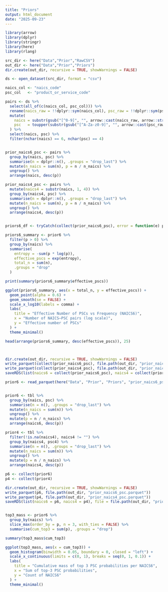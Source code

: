 ```yaml
---
title: "Priors"
output: html_document
date: "2025-09-23"
---
```


```r

library(arrow)
library(dplyr)
library(stringr)
library(here)
library(rlang)

src_dir <- here("Data","Prior","RawCSV")
out_dir <- here("Data","Prior","Priors")
dir.create(out_dir, recursive = TRUE, showWarnings = FALSE)

ds <- open_dataset(src_dir, format = "csv")

naics_col <- "naics_code"
psc_col   <- "product_or_service_code"

pairs <- ds %>%
  select(all_of(c(naics_col, psc_col))) %>%
  rename(naics_raw = !!dplyr::sym(naics_col), psc_raw = !!dplyr::sym(psc_col)) %>%
  mutate(
    naics = substr(gsub("[^0-9]", "", arrow::cast(naics_raw, arrow::string())), 1, 6),
    psc   = toupper(substr(gsub("[^A-Za-z0-9]", "", arrow::cast(psc_raw, arrow::string())), 1, 4))
  ) %>%
  select(naics, psc) %>%
  filter(nchar(naics) == 6, nchar(psc) == 4)


prior_naics6_psc <- pairs %>%
  group_by(naics, psc) %>%
  summarise(n = dplyr::n(), .groups = "drop_last") %>%
  mutate(n_naics = sum(n), p = n / n_naics) %>%
  ungroup() %>%
  arrange(naics, desc(p))

prior_naics4_psc <- pairs %>%
  mutate(naics4 = substr(naics, 1, 4)) %>%
  group_by(naics4, psc) %>%
  summarise(n = dplyr::n(), .groups = "drop_last") %>%
  mutate(n_naics = sum(n), p = n / n_naics) %>%
  ungroup() %>%
  arrange(naics4, desc(p))


priors6_df <- tryCatch(collect(prior_naics6_psc), error = function(e) prior_naics6_psc)

priors6_summary <- prior6 %>%
  filter(p > 0) %>%
  group_by(naics) %>%
  summarise(
    entropy = -sum(p * log(p)),
    effective_pscs = exp(entropy),
    total_n = sum(n),
    .groups = "drop"
  )

print(summary(priors6_summary$effective_pscs))

ggplot(priors6_summary, aes(x = total_n, y = effective_pscs)) +
  geom_point(alpha = 0.6) +
  geom_smooth(se = FALSE) +
  scale_x_log10(labels = comma) +
  labs(
    title = "Effective Number of PSCs vs Frequency (NAICS6)",
    x = "Number of NAICS–PSC pairs (log scale)",
    y = "Effective number of PSCs"
  ) +
  theme_minimal()

head(arrange(priors6_summary, desc(effective_pscs)), 25)



dir.create(out_dir, recursive = TRUE, showWarnings = FALSE)
write_parquet(collect(prior_naics6_psc), file.path(out_dir, "prior_naics6_psc.parquet"))
write_parquet(collect(prior_naics4_psc), file.path(out_dir, "prior_naics4_psc.parquet"))
saveRDS(list(naics6 = collect(prior_naics6_psc), naics4 = collect(prior_naics4_psc)), file.path(out_dir, "priors_naics_psc.rds"))

prior6 <- read_parquet(here("Data", "Prior", "Priors", "prior_naics6_psc.parquet"))


prior6 <- tbl %>%
  group_by(naics, psc) %>%
  summarise(n = n(), .groups = "drop_last") %>%
  mutate(n_naics = sum(n)) %>%
  ungroup() %>%
  mutate(p = n / n_naics) %>%
  arrange(naics6, desc(p))

prior4 <- tbl %>%
  filter(!is.na(naics4), naics4 != "") %>%
  group_by(naics4, psc4) %>%
  summarise(n = n(), .groups = "drop_last") %>%
  mutate(n_naics = sum(n)) %>%
  ungroup() %>%
  mutate(p = n / n_naics) %>%
  arrange(naics4, desc(p))

p6 <- collect(prior6)
p4 <- collect(prior4)

dir.create(out_dir, recursive = TRUE, showWarnings = FALSE)
write_parquet(p6, file.path(out_dir, "prior_naics6_psc.parquet"))
write_parquet(p4, file.path(out_dir, "prior_naics4_psc.parquet"))
saveRDS(list(naics6 = p6, naics4 = p4), file = file.path(out_dir, "priors_naics_psc.rds"))


top3_mass <- prior6 %>%
  group_by(naics) %>%
  slice_max(order_by = p, n = 3, with_ties = FALSE) %>%
  summarise(cum_top3 = sum(p), .groups = "drop")

summary(top3_mass$cum_top3)

ggplot(top3_mass, aes(x = cum_top3)) +
  geom_histogram(binwidth = 0.05, boundary = 0, closed = "left") +
  scale_x_continuous(limits = c(0, 1), breaks = seq(0, 1, 0.1)) +
  labs(
    title = "Cumulative mass of top 3 PSC probabilities per NAICS6",
    x = "Sum of top-3 PSC probabilities",
    y = "Count of NAICS6"
  ) +
  theme_minimal()



```



